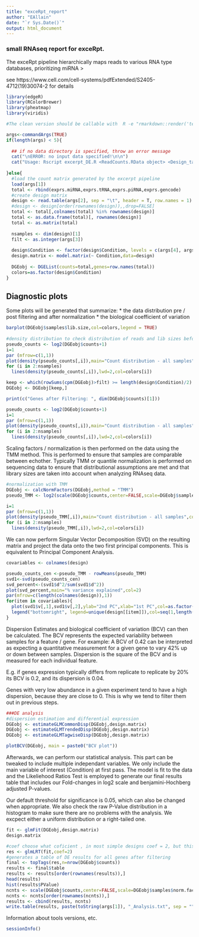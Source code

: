 ---
title: "exceRpt_report"
author: "EAllain"
date: "`r Sys.Date()`"
output: html_document
---
### small RNAseq report for exceRpt. 
The exceRpt pipeline hierarchically maps reads to various RNA type databases, prioritizing miRNA > 

see https://www.cell.com/cell-systems/pdfExtended/S2405-4712(19)30074-2 for details

```{r setup}
library(edgeR)
library(RColorBrewer)
library(pheatmap)
library(viridis)

#The clean version should be callable with  R -e "rmarkdown::render('test.rmd')" --args X Y Z

args<-commandArgs(TRUE)
if(length(args) < 5){
  
  ## if no data directory is specified, throw an error message
  cat("\nERROR: no input data specified!\n\n")
  cat("Usage: Rscript excerpt_DE.R <ReadCounts.RData object> <Design_table> <filter_in_cpm> <reference_level> <treatment_level>\n\n")
  
}else{
  #load the count matrix generated by the excerpt pipeline
  load(args[1])
  total <- rbind(exprs.miRNA,exprs.tRNA,exprs.piRNA,exprs.gencode)
  #create design matrix
  design <- read.table(args[2], sep = "\t", header = T, row.names = 1)
  #design <- design[order(rownames(design)),,drop=FALSE]
  total <- total[,colnames(total) %in% rownames(design)]
  total <- as.data.frame(total)[, rownames(design)]
  total <- as.matrix(total)
  
  nsamples <- dim(design)[1]
  filt <- as.integer(args[3])
  
  design$Condition <- factor(design$Condition, levels = c(args[4], args[5]))
  design.matrix <- model.matrix(~ Condition,data=design)
  
  DGEobj <- DGEList(counts=total,genes=row.names(total))
  colors=as.factor(design$Condition)
}
```

## Diagnostic plots

Some plots will be generated that summarize:
* the data distribution pre / post filtering and after normalization
* the biological coefficient of variation

```{r diagnostics}
barplot(DGEobj$samples$lib.size,col=colors,legend = TRUE)
  
#density distribution to check distribution of reads and lib sizes before normalization
pseudo_counts <- log2(DGEobj$counts+1)
i=1
par (mfrow=c(1,1))
plot(density(pseudo_counts[,i]),main="Count distribution - all samples",col=colors[i])
for (i in 2:nsamples)
  lines(density(pseudo_counts[,i]),lwd=2,col=colors[i])

keep <- which(rowSums(cpm(DGEobj)>filt) >= length(design$Condition)/2)
DGEobj <- DGEobj[keep,]

print(c("Genes after Filtering: ", dim(DGEobj$counts)[1]))

pseudo_counts <- log2(DGEobj$counts+1)
i=1
par (mfrow=c(1,1))
plot(density(pseudo_counts[,i]),main="Count distribution - all samples",col=colors[i])
for (i in 2:nsamples)
  lines(density(pseudo_counts[,i]),lwd=2,col=colors[i])

```

Scaling factors / normalization is then performed on the data using the TMM method. This is performed to ensure that samples are comparable between echother. Typically TMM or quantile normalization is performed on sequencing data to ensure that distributional assumptions are met and that library sizes are taken into account when analyzing RNAseq data. 

```{r pressure, echo=FALSE}
#normalization with TMM
DGEobj <- calcNormFactors(DGEobj,method = "TMM")
pseudo_TMM <- log2(scale(DGEobj$counts,center=FALSE,scale=DGEobj$samples$norm.factors)+1)

i=1
par (mfrow=c(1,1))
plot(density(pseudo_TMM[,i]),main="Count distribution - all samples",col=colors[i])
for (i in 2:nsamples)
  lines(density(pseudo_TMM[,i]),lwd=2,col=colors[i])
```

We can now perform Singular Vector Decomposition (SVD) on the resulting matrix and project the data onto the two first principal components. This is equivalent to Principal Component Analysis. 

```{r SVD}
covariables <- colnames(design)

pseudo_counts_cen <-pseudo_TMM - rowMeans(pseudo_TMM)
svd1<-svd(pseudo_counts_cen)
svd_percent<-(svd1$d^2/sum(svd1$d^2))
plot(svd_percent,main="% variance explained",col=2)
par(mfrow=c(length(colnames(design)),1))
for(item in covariables){
  plot(svd1$v[,1],svd1$v[,2],ylab="2nd PC",xlab="1st PC",col=as.factor(design[[item]]), main=item)
  legend("bottomright", legend=unique(design[[item]]),col=seq(1,length(unique(design[[item]]))), pch=1, cex=0.8)
}

```

Dispersion Estimates and biological coefficient of variation (BCV) can then be calculated. The BCV represents the expected variability between samples for a feature / gene. For example: A BCV of 0.42 can be interpreted as expecting a quantitative measurement for a given gene to vary 42% up or down between samples. Dispersion is the square of the BCV and is measured for each individual feature. 

E.g. if genes expression typically differs from replicate to replicate by 20% its BCV is 0.2, and its dispersion is 0.04.

Genes with very low abundance in a given experiment tend to have a high dispersion, because they are close to 0. This is why we tend to filter them out in previous steps.

```{r Dispersion_BCV}
###DE analysis
#dispersion estimation and differential expression
DGEobj <- estimateGLMCommonDisp(DGEobj,design.matrix)
DGEobj <- estimateGLMTrendedDisp(DGEobj,design.matrix)
DGEobj <- estimateGLMTagwiseDisp(DGEobj,design.matrix)

plotBCV(DGEobj, main = paste0("BCV plot"))
```

Afterwards, we can perform our statistical analysis. This part can be tweaked to include multiple independant variables. We only include the main variable of interest (Condition) at first pass. The model is fit to the data and the Likeliehood Ratios Test is employed to generate our final results table that includes our Fold-changes in log2 scale and benjamini-Hochberg adjusted P-values. 

Our default threshold for significance is 0.05, which can also be changed when appropriate. We also check the raw P-Value distribution in a histogram to make sure there are no problems with the analysis. We excpect either a uniform distribution or a right-tailed one. 

```{r Stats}

fit <- glmFit(DGEobj,design.matrix)
design.matrix

#coef choose what coficient , in most simple designs coef = 2, but this will need to be changed on-the-fly for more complex experiments. Comparing models is also encouraged
res <- glmLRT(fit,coef=2)
#generates a table of DE results for all genes after filtering
final <- topTags(res,n=nrow(DGEobj$counts))
results <- final$table
results <- results[order(rownames(results)),]
head(results)
hist(results$PValue)
ncnts <- scale(DGEobj$counts,center=FALSE,scale=DGEobj$samples$norm.factors)
ncnts <- ncnts[order(rownames(ncnts)),]
results <- cbind(results, ncnts)
write.table(results, paste(toString(args[1]), "_Analysis.txt", sep = ""), sep = "\t")

```


Information about tools versions, etc.

```{r Info}
sessionInfo()
```



